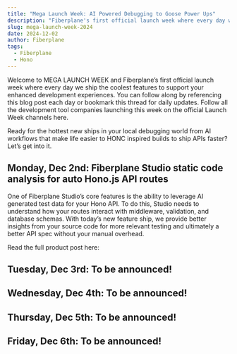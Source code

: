 ```yaml
---
title: "Mega Launch Week: AI Powered Debugging to Goose Power Ups"
description: "Fiberplane's first official launch week where every day we ship the coolest features to support your enhanced development experiences."
slug: mega-launch-week-2024
date: 2024-12-02
author: Fiberplane
tags:
  - Fiberplane
  - Hono
---
```



Welcome to MEGA LAUNCH WEEK and Fiberplane’s first official launch week where every day we ship the coolest features to support your enhanced development experiences. You can follow along by referencing this blog post each day or bookmark this thread for daily updates. Follow all the development tool companies launching this week on the official Launch Week channels here.

Ready for the hottest new ships in your local debugging world from AI workflows that make life easier to HONC inspired builds to ship APIs faster? Let’s get into it.

## Monday, Dec 2nd: Fiberplane Studio static code analysis for auto Hono.js API routes

One of Fiberplane Studio’s core features is the ability to leverage AI generated test data for your Hono API. To do this, Studio needs to understand how your routes interact with middleware, validation, and database schemas. With today’s new feature ship, we provide better insights from your source code for more relevant testing and ultimately a better API spec without your manual overhead.

Read the full product post here:

<LinkCard
  title="Code Analysis"
  description="Fiberplane Studio static code analysis for auto Hono.js API routes"
  href="https://fiberplane.com/blog/code-analysis/"
/>

## Tuesday, Dec 3rd: To be announced!

## Wednesday, Dec 4th: To be announced!

## Thursday, Dec 5th: To be announced!

## Friday, Dec 6th: To be announced!
